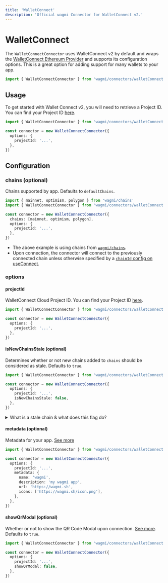 ```yaml
---
title: 'WalletConnect'
description: 'Official wagmi Connector for WalletConnect v2.'
---
```


# WalletConnect

The `WalletConnectConnector` uses WalletConnect v2 by default and wraps the [WalletConnect Ethereum Provider](https://walletconnect.com) and supports its configuration options. This is a great option for adding support for many wallets to your app.

```ts
import { WalletConnectConnector } from 'wagmi/connectors/walletConnect'
```

## Usage

To get started with Wallet Connect v2, you will need to retrieve a Project ID. You can find your Project ID [here](https://cloud.walletconnect.com/sign-in).

```ts
import { WalletConnectConnector } from 'wagmi/connectors/walletConnect'

const connector = new WalletConnectConnector({
  options: {
    projectId: '...',
  },
})
```

## Configuration

### chains (optional)

Chains supported by app. Defaults to `defaultChains`.

```ts {5}
import { mainnet, optimism, polygon } from 'wagmi/chains'
import { WalletConnectConnector } from 'wagmi/connectors/walletConnect'

const connector = new WalletConnectConnector({
  chains: [mainnet, optimism, polygon],
  options: {
    projectId: '...',
  },
})
```

- The above example is using chains from [`wagmi/chains`](/react/chains#wagmichains).
- Upon connection, the connector will connect to the previously connected chain unless otherwise specified by a [`chainId` config on useConnect](/react/hooks/useConnect#chainid-optional).

### options

#### projectId

WalletConnect Cloud Project ID. You can find your Project ID [here](https://cloud.walletconnect.com/sign-in).

```ts {5}
import { WalletConnectConnector } from 'wagmi/connectors/walletConnect'

const connector = new WalletConnectConnector({
  options: {
    projectId: '...',
  },
})
```

#### isNewChainsStale (optional)

Determines whether or not new chains added to `chains` should be considered as stale. Defaults to `true`.

```ts {6}
import { WalletConnectConnector } from 'wagmi/connectors/walletConnect'

const connector = new WalletConnectConnector({
  options: {
    projectId: '...',
    isNewChainsStale: false,
  },
})
```

<details>
  <summary>What is a stale chain & what does this flag do?</summary>

If a new chain is added to your previously existing `chains`, this flag
will determine if that chain should be considered as stale. A stale chain is a chain that
WalletConnect has yet to establish a relationship with (ie. the user has not approved or
rejected the chain).

Preface: Whereas WalletConnect v1 supported dynamic chain switching, WalletConnect v2 requires
the user to pre-approve a set of chains up-front. This comes with consequent UX nuances (see below) when
a user tries to switch to a chain that they have not approved.

This flag mainly affects the behavior when a wallet does not support dynamic chain authorization
with WalletConnect v2.

If `true` (default), the new chain will be treated as a stale chain. If the user
has yet to establish a relationship (approved/rejected) with this chain in their WalletConnect
session, the connector will disconnect upon the dapp auto-connecting, and the user will have to
reconnect to the dapp (revalidate the chain) in order to approve the newly added chain.
This is the default behavior to avoid an unexpected error upon switching chains which may
be a confusing user experience (ie. the user will not know they have to reconnect
unless the dapp handles these types of errors).

If `false`, the new chain will be treated as a validated chain. This means that if the user
has yet to establish a relationship with the chain in their WalletConnect session, wagmi will successfully
auto-connect the user. This comes with the trade-off that the connector will throw an error
when attempting to switch to the unapproved chain. This may be useful in cases where a dapp constantly
modifies their configured chains, and they do not want to disconnect the user upon
auto-connecting. If the user decides to switch to the unapproved chain, it is important that the
dapp handles this error and prompts the user to reconnect to the dapp in order to approve
the newly added chain.

</details>

#### metadata (optional)

Metadata for your app. [See more](https://docs.walletconnect.com/2.0/javascript/providers/ethereum#initialization)

```ts {6-11}
import { WalletConnectConnector } from 'wagmi/connectors/walletConnect'

const connector = new WalletConnectConnector({
  options: {
    projectId: '...',
    metadata: {
      name: 'wagmi',
      description: 'my wagmi app',
      url: 'https://wagmi.sh',
      icons: ['https://wagmi.sh/icon.png'],
    },
  },
})
```

#### showQrModal (optional)

Whether or not to show the QR Code Modal upon connection. [See more](https://docs.walletconnect.com/2.0/javascript/providers/ethereum#initialization). Defaults to `true`.

```ts {6}
import { WalletConnectConnector } from 'wagmi/connectors/walletConnect'

const connector = new WalletConnectConnector({
  options: {
    projectId: '...',
    showQrModal: false,
  },
})
```
